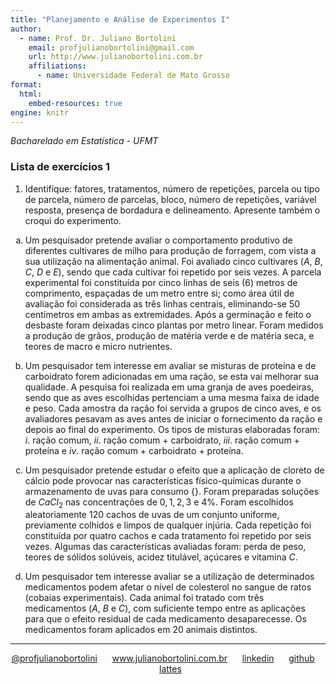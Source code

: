 ---
title: "Planejamento e Análise de Experimentos I"
author:
  - name: Prof. Dr. Juliano Bortolini
    email: profjulianobortolini@gmail.com
    url: http://www.julianobortolini.com.br
    affiliations:
      - name: Universidade Federal de Mato Grosso
format:
  html:
    embed-resources: true
engine: knitr
---

*Bacharelado em Estatística - UFMT*



### Lista de exercícios 1


1. Identifique: fatores, tratamentos, número de repetições, parcela ou tipo de parcela, número de parcelas, bloco, número de repetições, variável resposta, presença de bordadura e delineamento. Apresente também o croqui do experimento.

a.  Um pesquisador pretende avaliar o comportamento produtivo de diferentes cultivares de milho para produção de forragem, com vista a sua utilização na alimentação animal. Foi avaliado cinco cultivares ($A$, $B$, $C$, $D$ e $E$), sendo que cada cultivar foi repetido por seis vezes. A parcela experimental foi constituída por cinco linhas de seis ($6$) metros de comprimento, espaçadas de um metro entre si; como área útil de avaliação foi considerada as três linhas centrais, eliminando-se $50$ centímetros em ambas as extremidades. Após a germinação e feito o desbaste foram deixadas cinco plantas por metro linear. Foram medidos a produção de grãos, produção de matéria verde e de matéria seca, e teores de macro e micro nutrientes.


b. Um pesquisador tem interesse em avaliar se misturas de proteína e de carboidrato forem adicionadas em uma ração, se esta vai melhorar sua qualidade. A pesquisa foi realizada em uma granja de aves poedeiras, sendo que as aves escolhidas pertenciam a uma mesma faixa de idade e peso. Cada amostra da ração foi servida a grupos de cinco aves, e os avaliadores pesavam as aves antes de iniciar o fornecimento da ração e depois ao final do experimento. Os tipos de misturas elaboradas foram: $i.$ ração comum, $ii.$ ração comum $+$ carboidrato, $iii.$ ração comum $+$ proteína e $iv.$ ração comum $+$ carboidrato $+$ proteína.


c. Um pesquisador pretende estudar o efeito que a aplicação de cloreto de cálcio pode provocar nas características físico-químicas durante o armazenamento de uvas para consumo {\it in natura}. Foram preparadas soluções de $CaCl_2$ nas concentrações de $0, 1, 2, 3$ e $4\%$. Foram escolhidos aleatoriamente $120$ cachos de uvas de um conjunto uniforme, previamente colhidos e limpos de qualquer injúria. Cada repetição foi constituída por quatro cachos e cada tratamento foi repetido por seis vezes. Algumas das características avaliadas foram: perda de peso, teores de sólidos solúveis, acidez titulável, açúcares e vitamina $C$.


d. Um pesquisador tem interesse avaliar se a utilização de determinados medicamentos podem afetar o nível de colesterol no sangue de ratos (cobaias experimentais). Cada animal foi tratado com três medicamentos ($A$, $B$ e $C$), com suficiente tempo entre as aplicações para que o efeito residual de cada medicamento desaparecesse. Os medicamentos foram aplicados em $20$ animais distintos.



------------------------------------------------------------------------

::: {style="text-align: center;"}
[\@profjulianobortolini](https://instagram.com/profjulianobortolini)      [www.julianobortolini.com.br](http://www.julianobortolini.com.br)      [linkedin](https://linkedin.com/in/julianobortolini)      [github](https://github.com/julianobortolini)       [lattes](http://lattes.cnpq.br/6210909768845403)
:::
